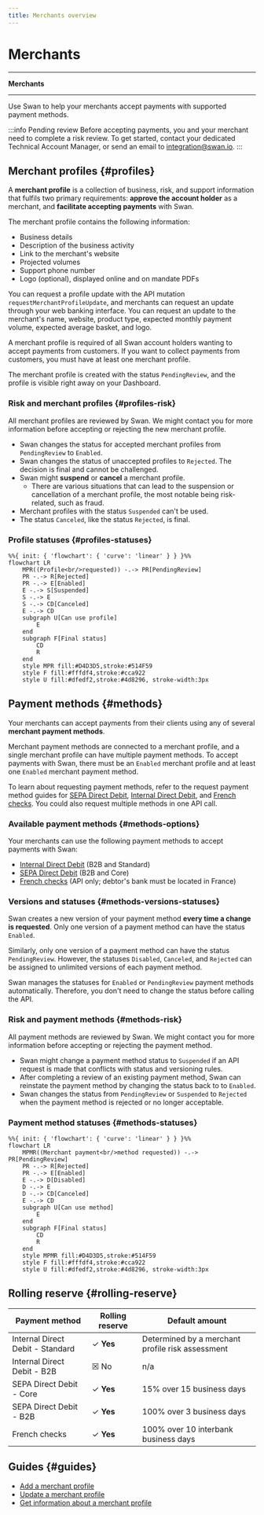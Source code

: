 ```yaml
---
title: Merchants overview
---
```


# Merchants


***

**Merchants** *<MerchantsDefinition />*

***

Use Swan to help your merchants accept payments with supported payment methods.

:::info Pending review
Before accepting payments, you and your merchant need to complete a risk review.
To get started, contact your dedicated Technical Account Manager, or send an email to integration@swan.io.
:::

## Merchant profiles {#profiles}

A **merchant profile** is a collection of business, risk, and support information that fulfils two primary requirements: **approve the account holder** as a merchant, and **facilitate accepting payments** with Swan.

The merchant profile contains the following information:

- Business details
- Description of the business activity
- Link to the merchant's website
- Projected volumes
- Support phone number
- Logo (optional), displayed online and on mandate PDFs

You can request a profile update with the API mutation `requestMerchantProfileUpdate`, and merchants can request an update through your web banking interface.
You can request an update to the merchant's name, website, product type, expected monthly payment volume, expected average basket, and logo.

A merchant profile is required of all Swan account holders wanting to accept payments from customers.
If you want to collect payments from customers, you must have at least one merchant profile.

The merchant profile is created with the status `PendingReview`, and the profile is visible right away on your Dashboard.

### Risk and merchant profiles {#profiles-risk}

All merchant profiles are reviewed by Swan.
We might contact you for more information before accepting or rejecting the new merchant profile.

- Swan changes the status for accepted merchant profiles from `PendingReview` to `Enabled`.
- Swan changes the status of unaccepted profiles to `Rejected`. The decision is final and cannot be challenged.
- Swan might **suspend** or **cancel** a merchant profile.
    - There are various situations that can lead to the suspension or cancellation of a merchant profile, the most notable being risk-related, such as fraud.
- Merchant profiles with the status `Suspended` can't be used.
- The status `Canceled`, like the status `Rejected`, is final.

### Profile statuses {#profiles-statuses}

```mermaid
%%{ init: { 'flowchart': { 'curve': 'linear' } } }%%
flowchart LR
    MPR((Profile<br/>requested)) -.-> PR[PendingReview]
    PR -.-> R[Rejected]
    PR -.-> E[Enabled]
    E -.-> S[Suspended]
    S -.-> E
    S -.-> CD[Canceled]
    E -.-> CD
    subgraph U[Can use profile]
        E
    end
    subgraph F[Final status]
        CD
        R
    end
    style MPR fill:#D4D3D5,stroke:#514F59
    style F fill:#fffdf4,stroke:#cca922
    style U fill:#dfedf2,stroke:#4d8296, stroke-width:3px
```

## Payment methods {#methods}

Your merchants can accept payments from their clients using any of several **merchant payment methods**.

Merchant payment methods are connected to a merchant profile, and a single merchant profile can have multiple payment methods.
To accept payments with Swan, there must be an `Enabled` merchant profile and at least one `Enabled` merchant payment method.

To learn about requesting payment methods, refer to the request payment method guides for [SEPA Direct Debit](./sdd/guide-request.mdx), [Internal Direct Debit](./idd/guide-request.mdx), and [French checks](./checks/guide-request.mdx).
You could also request multiple methods in one API call.

### Available payment methods {#methods-options}

Your merchants can use the following payment methods to accept payments with Swan:

- [Internal Direct Debit](./idd/index.mdx) (B2B and Standard)
- [SEPA Direct Debit](./sdd/index.mdx) (B2B and Core)
- [French checks](./checks/index.mdx) (API only; debtor's bank must be located in France)

### Versions and statuses {#methods-versions-statuses}

Swan creates a new version of your payment method **every time a change is requested**.
Only one version of a payment method can have the status `Enabled`.

Similarly, only one version of a payment method can have the status `PendingReview`.
However, the statuses `Disabled`, `Canceled`, and `Rejected` can be assigned to unlimited versions of each payment method.

Swan manages the statuses for `Enabled` or `PendingReview` payment methods automatically.
Therefore, you don't need to change the status before calling the API.

### Risk and payment methods {#methods-risk}

All payment methods are reviewed by Swan.
We might contact you for more information before accepting or rejecting the payment method.

- Swan might change a payment method status to `Suspended` if an API request is made that conflicts with status and versioning rules.
- After completing a review of an existing payment method, Swan can reinstate the payment method by changing the status back to to `Enabled`.
- Swan changes the status from `PendingReview` or `Suspended` to `Rejected` when the payment method is rejected or no longer acceptable.

### Payment method statuses {#methods-statuses}

```mermaid
%%{ init: { 'flowchart': { 'curve': 'linear' } } }%%
flowchart LR
    MPMR((Merchant payment<br/>method requested)) -.-> PR[PendingReview]
    PR -.-> R[Rejected]
    PR -.-> E[Enabled]
    E -.-> D[Disabled]
    D -.-> E
    D -.-> CD[Canceled]
    E -.-> CD
    subgraph U[Can use method]
        E
    end
    subgraph F[Final status]
        CD
        R
    end
    style MPMR fill:#D4D3D5,stroke:#514F59
    style F fill:#fffdf4,stroke:#cca922
    style U fill:#dfedf2,stroke:#4d8296, stroke-width:3px
```

## Rolling reserve {#rolling-reserve}


<RollingReserve />

| Payment method | Rolling reserve | Default amount |
| --- | --- | --- |
| Internal Direct Debit - Standard | ✓ **Yes** | Determined by a merchant profile risk assessment |
| Internal Direct Debit - B2B | ☒ No | n/a |
| SEPA Direct Debit - Core | ✓ **Yes** | 15% over 15 business days |
| SEPA Direct Debit - B2B | ✓ **Yes** | 100% over 3 business days |
| French checks | ✓ **Yes** | 100% over 10 interbank business days |

## Guides {#guides}

- [Add a merchant profile](./profiles/guide-add.mdx)
- [Update a merchant profile](./profiles/guide-update.mdx)
- [Get information about a merchant profile](./profiles/guide-get-info.mdx)